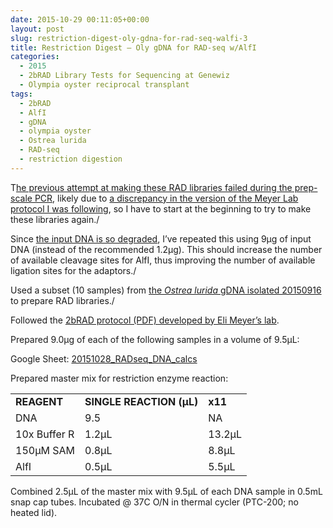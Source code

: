 ```yaml
---
date: 2015-10-29 00:11:05+00:00
layout: post
slug: restriction-digest-oly-gdna-for-rad-seq-walfi-3
title: Restriction Digest – Oly gDNA for RAD-seq w/AlfI
categories:
  - 2015
  - 2bRAD Library Tests for Sequencing at Genewiz
  - Olympia oyster reciprocal transplant
tags:
  - 2bRAD
  - AlfI
  - gDNA
  - olympia oyster
  - Ostrea lurida
  - RAD-seq
  - restriction digestion
---
```


T[he previous attempt at making these RAD libraries failed during the prep-scale PCR](https://robertslab.github.io/sams-notebook/posts/2015/2015-10-13-pcr-oly-rad-seq-prep-scale-pcr.html), likely due to [a discrepancy in the version of the Meyer Lab protocol I was following](https://robertslab.github.io/sams-notebook/2015/10/23/troubleshooting-oly-rad-seq.html), so I have to start at the beginning to try to make these libraries again./

Since [the input DNA is so degraded](https://robertslab.github.io/sams-notebook/posts/2015/2015-09-17-agarose-gel-olympia-oyster-whole-body-gdna-integrity-check.html), I’ve repeated this using 9μg of input DNA (instead of the recommended 1.2μg). This should increase the number of available cleavage sites for AlfI, thus improving the number of available ligation sites for the adaptors./

Used a subset (10 samples) from [the _Ostrea lurida_ gDNA isolated 20150916](https://robertslab.github.io/sams-notebook/posts/2015/2015-09-16-dna-isolation-olympia-oyster-whole-body.html) to prepare RAD libraries./

Followed the [2bRAD protocol (PDF) developed by Eli Meyer’s lab](https://github.com/sr320/LabDocs/blob/master/protocols/External_Protocols/2bRAD_11Aug2015.pdf).

Prepared 9.0μg of each of the following samples in a volume of 9.5μL:

Google Sheet: [20151028_RADseq_DNA_calcs](https://docs.google.com/spreadsheets/d/15gSMJX-n6jIkR0kqaupCvhcKWmJI7KgfqJqb9rRT1wU/edit?usp=sharing)







Prepared master mix for restriction enzyme reaction:

<table >
<tbody >
<tr >

<td >**REAGENT**
</td>

<td >**SINGLE REACTION (μL)**
</td>

<td >**x11**
</td>
</tr>
<tr >

<td >DNA
</td>

<td >9.5
</td>

<td >NA
</td>
</tr>
<tr >

<td >10x Buffer R
</td>

<td >1.2μL
</td>

<td >13.2μL
</td>
</tr>
<tr >

<td >150μM SAM
</td>

<td >0.8μL
</td>

<td >8.8μL
</td>
</tr>
<tr >

<td >AlfI
</td>

<td >0.5μL
</td>

<td >5.5μL
</td>
</tr>
</tbody>
</table>



Combined 2.5μL of the master mix with 9.5μL of each DNA sample in 0.5mL snap cap tubes. Incubated @ 37C O/N in thermal cycler (PTC-200; no heated lid).
